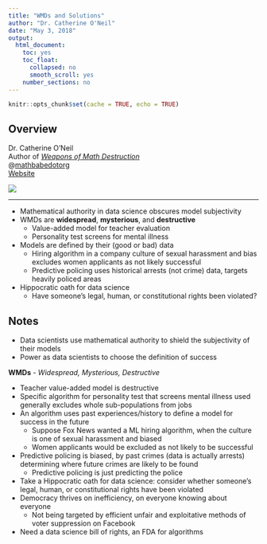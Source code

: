 ```yaml
---
title: "WMDs and Solutions"
author: "Dr. Catherine O'Neil"
date: "May 3, 2018"
output: 
  html_document:
    toc: yes
    toc_float:
      collapsed: no
      smooth_scroll: yes
    number_sections: no
---
```


```r
knitr::opts_chunk$set(cache = TRUE, echo = TRUE)
```

## Overview

<div class="row">

<div class="col-md-6">
Dr. Catherine O'Neil  
Author of _[Weapons of Math Destruction](https://weaponsofmathdestructionbook.com/)_  
@[mathbabedotorg](https://twitter.com/mathbabedotorg)  
[Website](https://mathbabe.org)  
</div>

<div class="col-md-6">
![](images/resized/oneil_150.jpg)
</div>

</div>

***

- Mathematical authority in data science obscures model subjectivity
- WMDs are __widespread__, __mysterious__, and __destructive__
    - Value-added model for teacher evaluation
    - Personality test screens for mental illness
- Models are defined by their (good or bad) data
    - Hiring algorithm in a company culture of sexual harassment and bias excludes women applicants as not likely successful
    - Predictive policing uses historical arrests (not crime) data, targets heavily policed areas
- Hippocratic oath for data science
    - Have someone's legal, human, or constitutional rights been violated?

## Notes

- Data scientists use mathematical authority to shield the subjectivity of their models
- Power as data scientists to choose the definition of success

__WMDs__ - _Widespread, Mysterious, Destructive_

- Teacher value-added model is destructive
- Specific algorithm for personality test that screens mental illness used generally excludes whole sub-populations from jobs
- An algorithm uses past experiences/history to define a model for success in the future
    - Suppose Fox News wanted a ML hiring algorithm, when the culture is one of sexual harassment and biased
    - Women applicants would be excluded as not likely to be successful
- Predictive policing is biased, by past crimes (data is actually arrests) determining where future crimes are likely to be found
    - Predictive policing is just predicting the police
- Take a Hippocratic oath for data science: consider whether someone's legal, human, or constitutional rights have been violated
- Democracy thrives on inefficiency, on everyone knowing about everyone
    - Not being targeted by efficient unfair and exploitative methods of voter suppression on Facebook
- Need a data science bill of rights, an FDA for algorithms